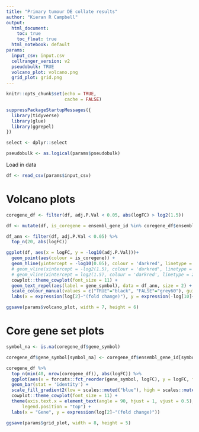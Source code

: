 ```yaml
---
title: "Primary tumour DE collate results"
author: "Kieran R Campbell"
output:
  html_document: 
    toc: true
    toc_float: true
  html_notebook: default
params:
  input_csv: input.csv
  cellranger_version: v2
  pseudobulk: TRUE
  volcano_plot: volcano.png
  grid_plot: grid.png
---
```



```r
knitr::opts_chunk$set(echo = TRUE,
                      cache = FALSE)

suppressPackageStartupMessages({
  library(tidyverse)
  library(glue)
  library(ggrepel)
})

select <- dplyr::select

pseudobulk <- as.logical(params$pseudobulk)
```


Load in data



```r
df <- read_csv(params$input_csv)
```

# Volcano plots

```r
coregene_df <- filter(df, adj.P.Val < 0.05, abs(logFC) > log2(1.5))

df <- mutate(df, is_coregene = ensembl_gene_id %in% coregene_df$ensembl_gene_id)
```


```r
df_ann <- filter(df, adj.P.Val < 0.05) %>% 
  top_n(20, abs(logFC))
```


```r
ggplot(df, aes(x = logFC, y = -log10(adj.P.Val)))+
  geom_point(aes(colour = is_coregene)) +
  geom_hline(yintercept = -log10(0.05), colour = 'darkred', linetype = 2) +
  # geom_vline(xintercept = -log2(1.5), colour = 'darkred', linetype = 2) +
  # geom_vline(xintercept = log2(1.5), colour = 'darkred', linetype = 2) +
  cowplot::theme_cowplot(font_size = 11) +
  geom_text_repel(aes(label = gene_symbol), data = df_ann, size = 2) +
  scale_colour_manual(values = c("TRUE"="black", "FALSE"="grey60"), guide = FALSE) +
  labs(x = expression(log[2]~"(fold change)"), y = expression(-log[10]~"(q-value)"))
```

```r
ggsave(params$volcano_plot, width = 7, height = 6)
```



# Core gene set plots

```r

symbol_na <- is.na(coregene_df$gene_symbol)

coregene_df$gene_symbol[symbol_na] <- coregene_df$ensembl_gene_id[symbol_na]
```


```r
coregene_df %>% 
  top_n(min(40, nrow(coregene_df)), abs(logFC)) %>% 
  ggplot(aes(x = forcats::fct_reorder(gene_symbol, logFC), y = logFC, fill = logFC)) +
  geom_bar(stat = 'identity') +
  scale_fill_gradient2(low = scales::muted("blue"), high = scales::muted("red"), guide = FALSE) +
  cowplot::theme_cowplot(font_size = 11) +
  theme(axis.text.x = element_text(angle = 90, hjust = 1, vjust = 0.5),
      legend.position = "top") +
  labs(x = "Gene", y = expression(log[2]~"(fold change)"))
```

```r
ggsave(params$grid_plot, width = 8, height = 5)
```

